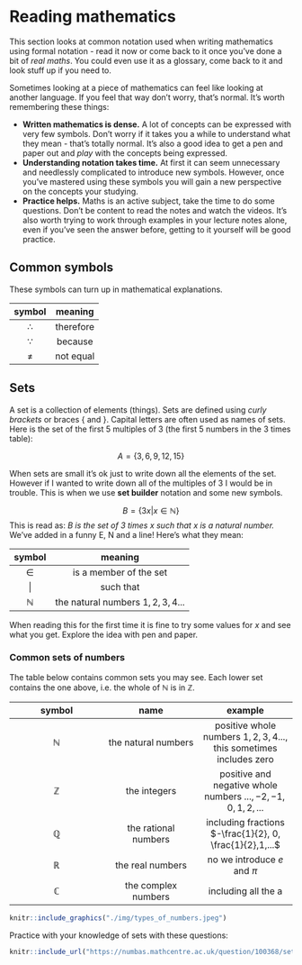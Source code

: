# Reading mathematics

This section looks at common notation used when writing mathematics using formal notation - read it now or come back to it once you've done a bit of *real maths*. You could even use it as a glossary, come back to it and look stuff up if you need to.

Sometimes looking at a piece of mathematics can feel like looking at another language. If you feel that way don't worry, that's normal. It's worth remembering these things:

* **Written mathematics is dense.** A lot of concepts can be expressed with very few symbols. Don't worry if it takes you a while to understand what they mean - that's totally normal. It's also a good idea to get a pen and paper out and *play* with the concepts being expressed.
* **Understanding notation takes time.** At first it can seem unnecessary and needlessly complicated to introduce new symbols. However, once you've mastered using these symbols you will gain a new perspective on the concepts your studying.
* **Practice helps.** Maths is an active subject, take the time to do some questions. Don't be content to read the notes and watch the videos. It's also worth trying to work through examples in your lecture notes alone, even if you've seen the answer before, getting to it yourself will be good practice.

## Common symbols

These symbols can turn up in mathematical explanations. 

| symbol | meaning |
|:--:|:--:|
| $\therefore$ | therefore |
| $\because$ | because |
| $\neq$ | not equal |

## Sets

A set is a collection of elements (things). Sets are defined using *curly brackets* or braces $\{$ and $\}$. Capital letters are often used as names of sets. Here is the set of the first $5$ multiples of $3$ (the first $5$ numbers in the $3$ times table):

$$A = \{3,6,9,12,15\}$$

When sets are small it's ok just to write down all the elements of the set. However if I wanted to write down all of the multiples of $3$ I would be in trouble. This is when we use **set builder** notation and some new symbols. 

$$B = \{ 3x | x \in \mathbb{N} \}$$
This is read as: *$B$ is the set of $3$ times $x$ such that $x$ is a natural number.* We've added in a funny E, N and a line! Here's what they mean:

| symbol | meaning |
|:--:|:--:|
| $\in$ | is a member of the set |
| $|$ | such that |
| $\mathbb{N}$ | the natural numbers $1,2,3,4...$ |

When reading this for the first time it is fine to try some values for $x$ and see what you get. Explore the idea with pen and paper.

### Common sets of numbers

The table below contains common sets you may see. Each lower set contains the one above, i.e. the whole of $\mathbb{N}$ is in $\mathbb{Z}$.

| symbol | name | example |
|:--:|:--:|:--:|
| $\mathbb{N}$ | the natural numbers | positive whole numbers $1,2,3,4...$, this sometimes includes zero |
| $\mathbb{Z}$ | the integers | positive and negative whole numbers $..., -2, -1, 0, 1,2,...$ |
| $\mathbb{Q}$ | the rational numbers | including fractions $-\frac{1}{2}, 0, \frac{1}{2},1,...$ |
| $\mathbb{R}$ | the real numbers | no we introduce $e$ and $\pi$ |
| $\mathbb{C}$ | the complex numbers | including all the a |

```r
knitr::include_graphics("./img/types_of_numbers.jpeg")
```

Practice with your knowledge of sets with these questions:

```r
knitr::include_url("https://numbas.mathcentre.ac.uk/question/100368/sets-set-notation/embed/", height="800px")
```

